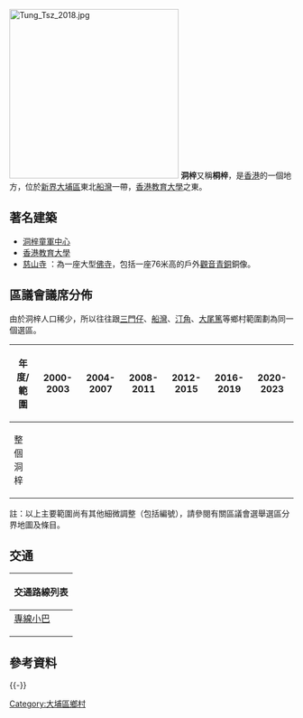 {{unreferenced|time=2014-08-16T16:23:44+00:00}}
[[File:Tung_Tsz_2018.jpg|300px]]
'''洞梓'''又稱'''桐梓'''，是[[香港|香港]]的一個地方，位於[[新界|新界]][[大埔區|大埔區]]東北[[船灣|船灣]]一帶，[[香港教育大學|香港教育大學]]之東。

==著名建築==
*[[洞梓童軍中心|洞梓童軍中心]]
*[[香港教育大學|香港教育大學]]
*[[慈山寺|慈山寺]] ：為一座大型[[佛寺|佛寺]]，包括一座76米高的戶外[[觀音|觀音]][[青銅|青銅]]銅像。

==區議會議席分佈==
由於洞梓人口稀少，所以往往跟[[三門仔|三門仔]]、[[船灣|船灣]]、[[汀角|汀角]]、[[大尾篤|大尾篤]]等鄉村範圍劃為同一個選區。

{| class=wikitable
!年度/範圍!!2000-2003!!2004-2007!!2008-2011!!2012-2015!!2016-2019!!2020-2023
|-
|整個洞梓||colspan=6|{{船灣選區}}
|}
註：以上主要範圍尚有其他細微調整（包括編號），請參閱有關區議會選舉選區分界地圖及條目。

==交通==
{| class="mw-collapsible mw-collapsed wikitable" style="background:white; margin: 0 auto; width: auto;" 
! 交通路線列表
|-
|
;[[香港小型巴士|專線小巴]]
{{新界專線小巴簡單列表|20B}}
|}

==參考資料==
{{reflist|1}}

{{HK-geo-stub}}

{{-}}
{{大埔區}}

[[Category:大埔區鄉村|Category:大埔區鄉村]]